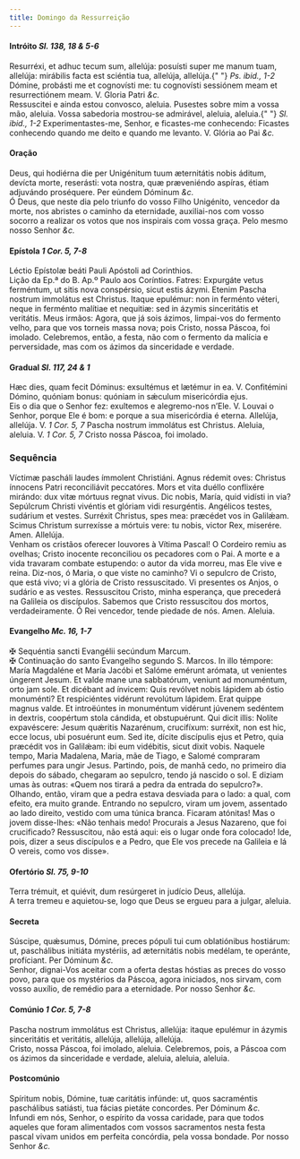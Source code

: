 ```yaml
---
title: Domingo da Ressurreição
---
```


<h4 class="text-center">
  Intróito <em>Sl. 138, 18 & 5-6</em>
</h4>
<div class="grid grid-cols-2 gap-5">
  <span class="text-justify">
    Resurréxi, et adhuc tecum sum, allelúja: posuísti super me manum tuam,
    allelúja: mirábilis facta est sciéntia tua, allelúja, allelúja.{" "}
    <em>Ps. ibid., 1-2</em> Dómine, probásti me et cognovísti me: tu cognovísti
    sessiónem meam et resurrectiónem meam. V. Gloria Patri <em>&c.</em>
  </div>
  <span class="text-justify">
    Ressuscitei e ainda estou convosco, aleluia. Pusestes sobre mim a vossa mão,
    aleluia. Vossa sabedoria mostrou-se admirável, aleluia, aleluia.{" "}
    <em>Sl. ibid., 1-2</em> Experimentastes-me, Senhor, e ficastes-me
    conhecendo: Ficastes conhecendo quando me deito e quando me levanto. V.
    Glória ao Pai <em>&c.</em>
  </div>
</div>

<h4 class="text-center">Oração</h4>
<div class="grid grid-cols-2 gap-5">
  <span class="text-justify">
    Deus, qui hodiérna die per Unigénitum tuum æternitátis nobis áditum, devícta
    morte, reserásti: vota nostra, quæ præveniéndo aspíras, étiam adjuvándo
    proséquere. Per eúndem Dóminum <em>&c.</em>
  </div>
  <span class="text-justify">
    Ó Deus, que neste dia pelo triunfo do vosso Filho Unigénito, vencedor da
    morte, nos abristes o caminho da eternidade, auxiliai-nos com vosso socorro
    a realizar os votos que nos inspirais com vossa graça. Pelo mesmo nosso
    Senhor <em>&c.</em>
  </div>
</div>

<h4 class="text-center">
  Epístola <em>1 Cor. 5, 7-8</em>
</h4>
<div class="grid grid-cols-2 gap-5">
  <span class="text-justify">
    Léctio Epístolæ beáti Pauli Apóstoli ad Corinthios.
  </div>
  <span class="text-justify">
    Lição da Ep.ª do B. Ap.º Paulo aos Coríntios.
  </div>
  <span class="text-justify">
    Fatres: Expurgáte vetus ferméntum, ut sitis nova conspérsio, sicut estis
    ázymi. Etenim Pascha nostrum immolátus est Christus. Itaque epulémur: non in
    ferménto véteri, neque in ferménto malítiae et nequitiæ: sed in ázymis
    sinceritátis et veritátis.
  </div>
  <span class="text-justify">
    Meus irmãos: Agora, que já sois ázimos, limpai-vos do fermento velho, para
    que vos torneis massa nova; pois Cristo, nossa Páscoa, foi imolado.
    Celebremos, então, a festa, não com o fermento da malícia e perversidade,
    mas com os ázimos da sinceridade e verdade.
  </div>
</div>

<h4 class="text-center">
  Gradual <em>Sl. 117, 24 & 1</em>
</h4>
<div class="grid grid-cols-2 gap-5">
  <span class="text-justify">
    Hæc dies, quam fecit Dóminus: exsultémus et lætémur in ea. V. Confitémini
    Dómino, quóniam bonus: quóniam in sǽculum misericórdia ejus.
  </div>
  <span class="text-justify">
    Eis o dia que o Senhor fez: exultemos e alegremo-nos n’Ele. V. Louvai o
    Senhor, porque Ele é bom: e porque a sua misericórdia é eterna.
  </div>
  <span class="text-justify">
    Allelúja, allelúja. V. <em>1 Cor. 5, 7</em> Pascha nostrum immolátus est
    Christus.
  </div>
  <span class="text-justify">
    Aleluia, aleluia. V. <em>1 Cor. 5, 7</em> Cristo nossa Páscoa, foi imolado.
  </div>
</div>

<h3 class="text-center">Sequência</h3>
<div class="grid grid-cols-2 gap-5">
  <span class="text-justify">
    Víctimæ pascháli laudes ímmolent Christiáni. Agnus rédemit oves: Christus
    ínnocens Patri reconciliávit peccatóres. Mors et vita duéllo conflixére
    mirándo: dux vitæ mórtuus regnat vivus. Dic nobis, María, quid vidísti in
    via? Sepúlcrum Christi vivéntis et glóriam vidi resurgéntis. Angélicos
    testes, sudárium et vestes. Surréxit Christus, spes mea: præcédet vos in
    Galilǽam. Scimus Christum surrexísse a mórtuis vere: tu nobis, victor Rex,
    miserére. Amen. Allelúja.
  </div>
  <span class="text-justify">
    Venham os cristãos oferecer louvores à Vítima Pascal! O Cordeiro remiu as
    ovelhas; Cristo inocente reconciliou os pecadores com o Pai. A morte e a
    vida travaram combate estupendo: o autor da vida morreu, mas Ele vive e
    reina. Diz-nos, ó Maria, o que viste no caminho? Vi o sepulcro de Cristo,
    que está vivo; vi a glória de Cristo ressuscitado. Vi presentes os Anjos, o
    sudário e as vestes. Ressuscitou Cristo, minha esperança, que precederá na
    Galileia os discípulos. Sabemos que Cristo ressuscitou dos mortos,
    verdadeiramente. Ó Rei vencedor, tende piedade de nós. Amen. Aleluia.
  </div>
</div>

<h4 class="text-center">
  Evangelho <em>Mc. 16, 1-7</em>
</h4>
<div class="grid grid-cols-2 gap-5">
  <span class="text-justify">
    <span class="text-danger">&#10016;</span> Sequéntia sancti Evangélii
    secúndum Marcum.
  </div>
  <span class="text-justify">
    <span class="text-danger">&#10016;</span> Continuação do santo Evangelho
    segundo S. Marcos.
  </div>
  <span class="text-justify">
    In illo témpore: María Magdaléne et María Jacóbi et Salóme emérunt arómata,
    ut venientes úngerent Jesum. Et valde mane una sabbatórum, veniunt ad
    monuméntum, orto jam sole. Et dicébant ad ínvicem: Quis revólvet nobis
    lápidem ab óstio monuménti? Et respiciéntes vidérunt revolútum lápidem. Erat
    quippe magnus valde. Et introëúntes in monuméntum vidérunt júvenem sedéntem
    in dextris, coopértum stola cándida, et obstupuérunt. Qui dicit illis:
    Nolíte expavéscere: Jesum quǽritis Nazarénum, crucifíxum: surréxit, non est
    hic, ecce locus, ubi posuérunt eum. Sed ite, dícite discípulis ejus et
    Petro, quia præcédit vos in Galilǽam: ibi eum vidébitis, sicut dixit vobis.
  </div>
  <span class="text-justify">
    Naquele tempo, Maria Madalena, Maria, mãe de Tiago, e Salomé compraram
    perfumes para ungir Jesus. Partindo, pois, de manhã cedo, no primeiro dia
    depois do sábado, chegaram ao sepulcro, tendo já nascido o sol. E diziam
    umas às outras: «Quem nos tirará a pedra da entrada do sepulcro?». Olhando,
    então, viram que a pedra estava desviada para o lado: a qual, com efeito,
    era muito grande. Entrando no sepulcro, viram um jovem, assentado ao lado
    direito, vestido com uma túnica branca. Ficaram atónitas! Mas o jovem
    disse-lhes: «Não tenhais medo! Procurais a Jesus Nazareno, que foi
    crucificado? Ressuscitou, não está aqui: eis o lugar onde fora colocado!
    Ide, pois, dizer a seus discípulos e a Pedro, que Ele vos precede na
    Galileia e lá O vereis, como vos disse».
  </div>
</div>

<h4 class="text-center">
  Ofertório <em>Sl. 75, 9-10</em>
</h4>
<div class="grid grid-cols-2 gap-5">
  <span class="text-justify">
    Terra trémuit, et quiévit, dum resúrgeret in judício Deus, allelúja.
  </div>
  <span class="text-justify">
    A terra tremeu e aquietou-se, logo que Deus se ergueu para a julgar,
    aleluia.
  </div>
</div>

<h4 class="text-center">Secreta</h4>
<div class="grid grid-cols-2 gap-5">
  <span class="text-justify">
    Súscipe, quǽsumus, Dómine, preces pópuli tui cum oblatiónibus hostiárum: ut,
    paschálibus initiáta mystériis, ad æternitátis nobis medélam, te operánte,
    profíciant. Per Dóminum <em>&c.</em>
  </div>
  <span class="text-justify">
    Senhor, dignai-Vos aceitar com a oferta destas hóstias as preces do vosso
    povo, para que os mystérios da Páscoa, agora iniciados, nos sirvam, com
    vosso auxílio, de remédio para a eternidade. Por nosso Senhor <em>&c.</em>
  </div>
</div>

<h4 class="text-center">
  Comúnio <em>1 Cor. 5, 7-8</em>
</h4>
<div class="grid grid-cols-2 gap-5">
  <span class="text-justify">
    Pascha nostrum immolátus est Christus, allelúja: itaque epulémur in ázymis
    sinceritátis et veritátis, allelúja, allelúja, allelúja.
  </div>
  <span class="text-justify">
    Cristo, nossa Páscoa, foi imolado, aleluia. Celebremos, pois, a Páscoa com
    os ázimos da sinceridade e verdade, aleluia, aleluia, aleluia.
  </div>
</div>

<h4 class="text-center">Postcomúnio</h4>
<div class="grid grid-cols-2 gap-5">
  <span class="text-justify">
    Spíritum nobis, Dómine, tuæ caritátis infúnde: ut, quos sacraméntis
    paschálibus satiásti, tua fácias pietáte concordes. Per Dóminum <em>&c.</em>
  </div>
  <span class="text-justify">
    Infundi em nós, Senhor, o espírito da vossa caridade, para que todos aqueles
    que foram alimentados com vossos sacramentos nesta festa pascal vivam unidos
    em perfeita concórdia, pela vossa bondade. Por nosso Senhor <em>&c.</em>
  </div>
</div>

